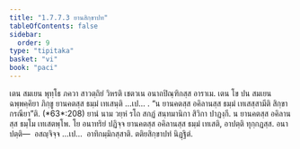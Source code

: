 ```yaml
---
title: "1.7.7.3 ยานสิกฺขาปท"
tableOfContents: false
sidebar:
  order: 9
type: "tipitaka"
basket: "vi"
book: "paci"
---
```



<DynamicBreadcrumb />

<Division number="640" book="paci">

<Paragraph number="2012" book="paci">
เตน สมเยน พุทฺโธ ภควา สาวตฺถิยํ วิหรติ เชตวเน อนาถปิณฺฑิกสฺส อาราเม. เตน โข ปน สมเยน ฉพฺพคฺคิยา ภิกฺขู ยานคตสฺส ธมฺมํ เทเสนฺติ …เป… .
</Paragraph>

<Paragraph number="2013" book="paci">
<Emphasis>“น ยานคตสฺส อคิลานสฺส ธมฺมํ เทเสสฺสามีติ สิกฺขา กรณียา”</Emphasis>ติ. (*63*:<Emphasis>208</Emphasis>)
</Paragraph>

<Paragraph number="2014" book="paci">
<Emphasis>ยานํ</Emphasis> นาม วยฺหํ รโถ สกฏํ สนฺทมานิกา สิวิกา ปาฏงฺกี.
</Paragraph>

<Paragraph number="2015" book="paci">
น ยานคตสฺส อคิลานสฺส ธมฺโม เทเสตพฺโพ. โย อนาทริยํ ปฏิจฺจ ยานคตสฺส อคิลานสฺส ธมฺมํ เทเสติ, อาปตฺติ ทุกฺกฏสฺส.
</Paragraph>

<Paragraph number="2016" book="paci">
อนาปตฺติ—  อสญฺจิจฺจ …เป…  อาทิกมฺมิกสฺสาติ.

</Paragraph>
</Division>

<Paragraph number="2017" type="center" book="paci">
ตติยสิกฺขาปทํ นิฏฺฐิตํ.
</Paragraph>